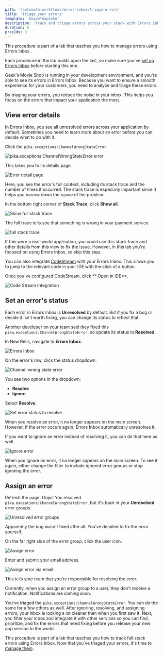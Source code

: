 ```yaml
---
path: '/automate-workflows/error-inbox/triage-errors'
title: 'Triage your errors'
template: 'GuideTemplate'
description: 'Track and triage errors across your stack with Errors Inbox'
duration: 5
procIdx: 3
---
```


<Callout variant="course" title="lab">

This procedure is part of a lab that teaches you how to manage errors using Errors Inbox.

Each procedure in the lab builds upon the last, so make sure you've [set up Errors Inbox](/automate-workflows/error-inbox/set-up-errors-inbox) before starting this one.

</Callout>

Geek's Movie Shop is running in your development environment, and you're able to see its errors in Errors Inbox. Because you want to ensure a smooth experience for your customers, you need to analyze and triage these errors.

By triaging your errors, you reduce the noise in your inbox. This helps you focus on the errors that impact your application the most.

## View error details

In Errors Inbox, you see all unresolved errors across your application by default. Sometimes you need to learn more about an error before you can decide what to do with it.

<Steps>

<Step>

Click the `pika.exceptions:ChannelWrongStateError`.

![pika.exceptions:ChannelWrongStateError error](../../../images/error-inbox/channel-wrong-state-error.png)

This takes you to its details page.

![Error detail page](../../../images/error-inbox/error-detail-page.png)

Here, you see the error's full context, including its stack trace and the number of times it occurred. The stack trace is especially important since it helps you narrow down the cause of the problem.

</Step>

<Step>

In the bottom right corner of **Stack Trace**, click **Show all**.

![Show full stack trace](../../../images/error-inbox/show-full-stack-trace.png)

The full trace tells you that something is wrong in your payment service.

![full stack trace](../../../images/error-inbox/full-trace.png)

If this were a real-world application, you could use this stack trace and other details from this view to fix the issue. However, in this lab you're focused on using Errors Inbox, so skip this step.

<Callout variant='tip'>

You can also integrate [CodeStream](https://newrelic.com/codestream) with your Errors Inbox. This allows you to jump to the relevant code in your IDE with the click of a button.

Once you've configured CodeStream, click ** Open in IDE**.

![Code Stream Integration](../../../images/error-inbox/codestream.png)

</Callout>

</Step>

</Steps>

## Set an error's status

Each error in Errors Inbox is **Unresolved** by default. But if you fix a bug or decide it isn't worth fixing, you can change its status to reflect that.

Another developer on your team said they fixed this `pika.exceptions:ChannelWrongStateError`, so update its status to **Resolved**.

<Steps>

<Step>

In New Relic, navigate to **Errors Inbox**.

![Errors Inbox](../../../images/error-inbox/errors-inbox.png)

</Step>

<Step>

On the error's row, click the status dropdown.

![Channel wrong state error](../../../images/error-inbox/channel-wrong-state.png)

You see two options in the dropdown:

- **Resolve**
- **Ignore**

</Step>

<Step>

Select **Resolve**.

![Set error status to resolve](../../../images/error-inbox/resolve-error.png)

When you resolve an error, it no longer appears on the main screen. However, if the error occurs again, Errors Inbox automatically unresolves it.

<Callout variant='tip'>

If you want to ignore an error instead of resolving it, you can do that here as well.

![Ignore error](../../../images/error-inbox/set-ignore-error.png)

When you ignore an error, it no longer appears on the main screen. To see it again, either change the filter to include ignored error groups or stop ignoring the error.

</Callout>

</Step>

</Steps>

## Assign an error

Refresh the page. Oops! You resolved `pika.exceptions:ChannelWrongStateError`, but it's back in your **Unresolved** error groups.

![Unresolved error groups](../../../images/error-inbox/unresolved-errors.png)

Apparently the bug wasn't fixed after all. You've decided to fix the error yourself.

<Steps>

<Step>

On the far right side of the error group, click the user icon.

![Assign error](../../../images/error-inbox/assign-error.png)

</Step>

<Step>

Enter and submit your email address.

![Assign error via email](../../../images/error-inbox/assign-error-via-email.png)

This tells your team that you're responsible for resolving the error.

<Callout variant='tip'>

Currently, when you assign an error group to a user, they don't receive a notification. Notifications are coming soon.

</Callout>

</Step>

</Steps>

You've triaged the `pika.exceptions:ChannelWrongStateError`. You can do the same for a few others as well. After ignoring, resolving, and assigning errors, your inbox is looking a lot cleaner than when you first saw it. Next, you filter your inbox and integrate it with other services so you can find, prioritize, and fix the errors that need fixing before you release your new app version to the world.

<Callout variant="course" title="lab">

This procedure is part of a lab that teaches you how to track full stack errors using Errors Inbox. Now that you've triaged your errors, it's time to [manage them](/automate-workflows/error-inbox/manage-errors).

</Callout>